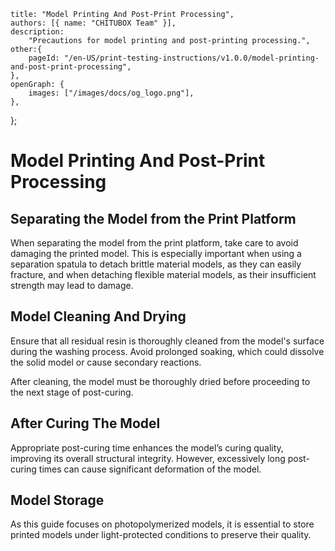 
	title: "Model Printing And Post-Print Processing",
	authors: [{ name: "CHITUBOX Team" }],
	description:
		"Precautions for model printing and post-printing processing.",
	other:{
		pageId: "/en-US/print-testing-instructions/v1.0.0/model-printing-and-post-print-processing",
	},
	openGraph: {
		images: ["/images/docs/og_logo.png"],
	},
};

# Model Printing And Post-Print Processing

## Separating the Model from the Print Platform

When separating the model from the print platform, take care to avoid damaging the printed model. This is especially important when using a separation spatula to detach brittle material models, as they can easily fracture, and when detaching flexible material models, as their insufficient strength may lead to damage.

## Model Cleaning And Drying

Ensure that all residual resin is thoroughly cleaned from the model's surface during the washing process. Avoid prolonged soaking, which could dissolve the solid model or cause secondary reactions.

After cleaning, the model must be thoroughly dried before proceeding to the next stage of post-curing.

## After Curing The Model

Appropriate post-curing time enhances the model’s curing quality, improving its overall structural integrity. However, excessively long post-curing times can cause significant deformation of the model.

## Model Storage

As this guide focuses on photopolymerized models, it is essential to store printed models under light-protected conditions to preserve their quality.
